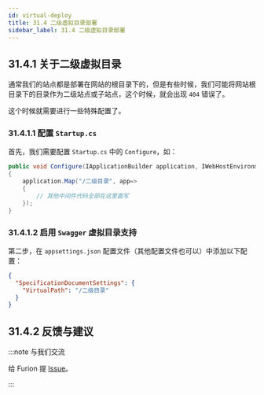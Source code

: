 ```yaml
---
id: virtual-deploy
title: 31.4 二级虚拟目录部署
sidebar_label: 31.4 二级虚拟目录部署
---
```


## 31.4.1 关于二级虚拟目录

通常我们的站点都是部署在网站的根目录下的，但是有些时候，我们可能将网站根目录下的目录作为二级站点或子站点，这个时候，就会出现 `404` 错误了。

这个时候就需要进行一些特殊配置了。

### 31.4.1.1 配置 `Startup.cs`

首先，我们需要配置 `Startup.cs` 中的 `Configure`，如：

```cs {3}
public void Configure(IApplicationBuilder application, IWebHostEnvironment env)
{
    application.Map("/二级目录", app=>
    {
        // 其他中间件代码全部在这里面写
    });
}
```

### 31.4.1.2 启用 `Swagger` 虚拟目录支持

第二步，在 `appsettings.json` 配置文件（其他配置文件也可以）中添加以下配置：

```json {2-3}
{
  "SpecificationDocumentSettings": {
    "VirtualPath": "/二级目录"
  }
}
```

## 31.4.2 反馈与建议

:::note 与我们交流

给 Furion 提 [Issue](https://gitee.com/dotnetchina/Furion/issues/new?issue)。

:::
